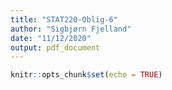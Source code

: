 ```yaml
---
title: "STAT220-Oblig-6"
author: "Sigbjørn Fjelland"
date: "11/12/2020"
output: pdf_document
---
```


```r
knitr::opts_chunk$set(echo = TRUE)
```
